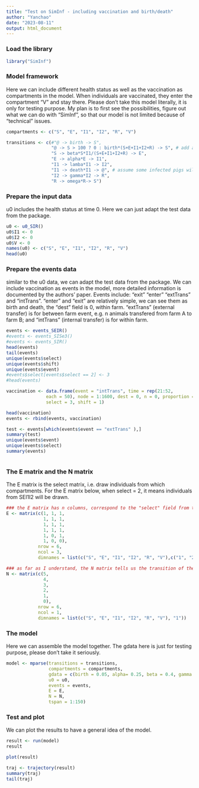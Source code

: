 ---
title: "Test on SimInf - including vaccination and birth/death"
author: "Yanchao"
date: "2023-08-11"
output: html_document
---

### Load the library
```{r setup, include=FALSE}
library("SimInf")

```


### Model framework
Here we can include different health status as well as the vaccination as compartments in the model. When individuals are vaccinated, they enter the compartment "V" and stay there. Please don't take this model literally, it is only for testing purpose. My plan is to first see the possibilities, figure out what we can do with "SimInf", so that our model is not limited because of "technical" issues.

```{r, compartments and transitions}
compartments <- c("S", "E", "I1", "I2", "R", "V")

transitions <- c(#"@ -> birth -> S", 
                 "@ -> S > 100 ? 0 : birth*(S+E+I1+I2+R) -> S", # add a condition
                 "S -> beta*S*I1/(S+E+I1+I2+R) -> E",
                 "E -> alpha*E -> I1", 
                 "I1 -> lamba*I1 -> I2",
                 "I1 -> death*I1 -> @", # assume some infected pigs will die
                 "I2 -> gamma*I2 -> R", 
                 "R -> omega*R-> S")

```

### Prepare the input data
u0 includes the health status at time 0. Here we can just adapt the test data from the package.
```{r, set up the u0}
u0 <- u0_SIR()
u0$I1 <- 0
u0$I2 <- 0
u0$V <- 0
names(u0) <- c("S", "E", "I1", "I2", "R", "V")
head(u0)

```

### Prepare the events data
similar to the u0 data, we can adapt the test data from the package. We can include vaccination as events in the model, more detailed information is documented by the authors' paper. Events include: "exit"     "enter"    "extTrans" and "intTrans". "enter" and "exit" are relatively simple, we can see them as birth and death, the "dest" field is 0, within farm. "extTrans" (external transfer) is for between farm event, e.g. n animals transfered from farm A to farm B;  and  "intTrans" (internal transfer) is for within farm.
```{r, events}
events <- events_SEIR()
#events <- events_SISe3()
#events <- events_SIR()
head(events)
tail(events)
unique(events$select)
unique(events$shift)
unique(events$event)
#events$select[events$select == 2] <- 3
#head(events)

vaccination <- data.frame(event = "intTrans", time = rep(21:52,
               each = 50), node = 1:1600, dest = 0, n = 0, proportion = 0.4,
               select = 3, shift = 1)

head(vaccination)
events <- rbind(events, vaccination)

test <- events[which(events$event == "extTrans" ),]
summary(test)
unique(events$event)
unique(events$select)
summary(events)



```
### The E matrix and the N matrix
The E matrix is the select matrix, i.e. draw individuals from which compartments. For the E matrix below, when select = 2, it means individuals from SEI1I2 will be drawn.  
```{r, matrice}
### the E matrix has n columns, correspond to the "select" field from the events. 
E <- matrix(c(1, 1, 1, 
              1, 1, 1, 
              1, 1, 1, 
              1, 1, 1, 
              1, 0, 1, 
              1, 0, 0), 
            nrow = 6, 
            ncol = 3, 
            dimnames = list(c("S", "E", "I1", "I2", "R", "V"),c("1", "2", "3")))

### as far as I understand, the N matrix tells us the transition of the health status to the vaccinated compartment within the farm (node). For instance, S -> V is 5 steps, E -> V is 4 steps, and V -> V is 0 (stays as it is). Once the individuals are vaccinated, they stay in the V compartment, i.e. no immunity loss
N <- matrix(c(5,
              4, 
              3, 
              2, 
              1, 
              0), 
            nrow = 6, 
            ncol = 1,
            dimnames = list(c("S", "E", "I1", "I2", "R", "V"), "1"))


```


### The model 
Here we can assemble the model together. The gdata here is just for testing purpose, please don't take it seriously.
```{r, model frame}
model <- mparse(transitions = transitions,
                compartments = compartments,
                gdata = c(birth = 0.05, alpha= 0.25, beta = 0.4, gamma = 0.33, lamba = 0.2, omega = 0.25, death = 0.01),
                u0 = u0,
                events = events,
                E = E,
                N = N,
                tspan = 1:150)
```

### Test and plot
We can plot the results to have a general idea of the model.
```{r, test}

result <- run(model)
result

plot(result)

traj <- trajectory(result)
summary(traj)
tail(traj)

```
